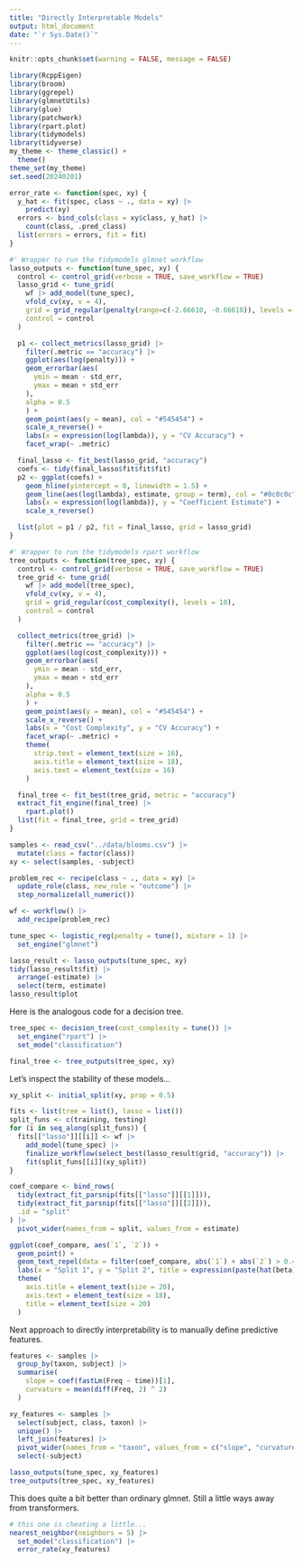 ```yaml
---
title: "Directly Interpretable Models"
output: html_document
date: "`r Sys.Date()`"
---
```


```r
knitr::opts_chunk$set(warning = FALSE, message = FALSE)
```

```r
library(RcppEigen)
library(broom)
library(ggrepel)
library(glmnetUtils)
library(glue)
library(patchwork)
library(rpart.plot)
library(tidymodels)
library(tidyverse)
my_theme <- theme_classic() +
  theme()
theme_set(my_theme)
set.seed(20240201)
```

```r
error_rate <- function(spec, xy) {
  y_hat <- fit(spec, class ~ ., data = xy) |>
    predict(xy)
  errors <- bind_cols(class = xy$class, y_hat) |>
    count(class, .pred_class)
  list(errors = errors, fit = fit)
}

#' Wrapper to run the tidymodels glmnet workflow
lasso_outputs <- function(tune_spec, xy) {
  control <- control_grid(verbose = TRUE, save_workflow = TRUE)
  lasso_grid <- tune_grid(
    wf |> add_model(tune_spec),
    vfold_cv(xy, v = 4),
    grid = grid_regular(penalty(range=c(-2.66610, -0.66610)), levels = 50),
    control = control
  )

  p1 <- collect_metrics(lasso_grid) |>
    filter(.metric == "accuracy") |>
    ggplot(aes(log(penalty))) +
    geom_errorbar(aes(
      ymin = mean - std_err,
      ymax = mean + std_err
    ),
    alpha = 0.5
    ) +
    geom_point(aes(y = mean), col = "#545454") +
    scale_x_reverse() +
    labs(x = expression(log(lambda)), y = "CV Accuracy") +
    facet_wrap(~ .metric)

  final_lasso <- fit_best(lasso_grid, "accuracy")
  coefs <- tidy(final_lasso$fit$fit$fit)
  p2 <- ggplot(coefs) +
    geom_hline(yintercept = 0, linewidth = 1.5) +
    geom_line(aes(log(lambda), estimate, group = term), col = "#0c0c0c") +
    labs(x = expression(log(lambda)), y = "Coefficient Estimate") +
    scale_x_reverse()

  list(plot = p1 / p2, fit = final_lasso, grid = lasso_grid)
}

#' Wrapper to run the tidymodels rpart workflow
tree_outputs <- function(tree_spec, xy) {
  control <- control_grid(verbose = TRUE, save_workflow = TRUE)
  tree_grid <- tune_grid(
    wf |> add_model(tree_spec),
    vfold_cv(xy, v = 4),
    grid = grid_regular(cost_complexity(), levels = 10),
    control = control
  )

  collect_metrics(tree_grid) |>
    filter(.metric == "accuracy") |>
    ggplot(aes(log(cost_complexity))) +
    geom_errorbar(aes(
      ymin = mean - std_err,
      ymax = mean + std_err
    ),
    alpha = 0.5
    ) +
    geom_point(aes(y = mean), col = "#545454") +
    scale_x_reverse() +
    labs(x = "Cost Complexity", y = "CV Accuracy") +
    facet_wrap(~ .metric) +
    theme(
      strip.text = element_text(size = 16),
      axis.title = element_text(size = 18),
      axis.text = element_text(size = 16)
    )

  final_tree <- fit_best(tree_grid, metric = "accuracy")
  extract_fit_engine(final_tree) |>
    rpart.plot()
  list(fit = final_tree, grid = tree_grid)
}

```

```r
samples <- read_csv("../data/blooms.csv") |>
  mutate(class = factor(class))
xy <- select(samples, -subject)
```

```r
problem_rec <- recipe(class ~ ., data = xy) |>
  update_role(class, new_role = "outcome") |>
  step_normalize(all_numeric())

wf <- workflow() |>
  add_recipe(problem_rec)

tune_spec <- logistic_reg(penalty = tune(), mixture = 1) |>
  set_engine("glmnet")

lasso_result <- lasso_outputs(tune_spec, xy)
tidy(lasso_result$fit) |>
  arrange(-estimate) |>
  select(term, estimate)
lasso_result$plot
```

Here is the analogous code for a decision tree.


```r
tree_spec <- decision_tree(cost_complexity = tune()) |>
  set_engine("rpart") |>
  set_mode("classification")

final_tree <- tree_outputs(tree_spec, xy)
```

Let's inspect the stability of these models...

```r
xy_split <- initial_split(xy, prop = 0.5)

fits <- list(tree = list(), lasso = list())
split_funs <- c(training, testing)
for (i in seq_along(split_funs)) {
  fits[["lasso"]][[i]] <- wf |>
    add_model(tune_spec) |>
    finalize_workflow(select_best(lasso_result$grid, "accuracy")) |>
    fit(split_funs[[i]](xy_split))
}

coef_compare <- bind_rows(
  tidy(extract_fit_parsnip(fits[["lasso"]][[1]])),
  tidy(extract_fit_parsnip(fits[["lasso"]][[2]])),
  .id = "split"
) |>
  pivot_wider(names_from = split, values_from = estimate)

ggplot(coef_compare, aes(`1`, `2`)) +
  geom_point() +
  geom_text_repel(data = filter(coef_compare, abs(`1`) + abs(`2`) > 0.4), aes(`1`, `2`, label = term), size = 6) +
  labs(x = "Split 1", y = "Split 2", title = expression(paste(hat(beta), " ", "across splits"))) +
  theme(
    axis.title = element_text(size = 20),
    axis.text = element_text(size = 18),
    title = element_text(size = 20)
  )
```

Next approach to directly interpretability is to manually define predictive
features.

```r
features <- samples |>
  group_by(taxon, subject) |>
  summarise(
    slope = coef(fastLm(Freq ~ time))[1],
    curvature = mean(diff(Freq, 2) ^ 2)
  )

xy_features <- samples |>
  select(subject, class, taxon) |>
  unique() |>
  left_join(features) |>
  pivot_wider(names_from = "taxon", values_from = c("slope", "curvature")) |>
  select(-subject)

lasso_outputs(tune_spec, xy_features)
tree_outputs(tree_spec, xy_features)
```

This does quite a bit better than ordinary glmnet. Still a little ways away from
transformers.

```r
# this one is cheating a little...
nearest_neighbor(neighbors = 5) |>
  set_mode("classification") |>
  error_rate(xy_features)
```

